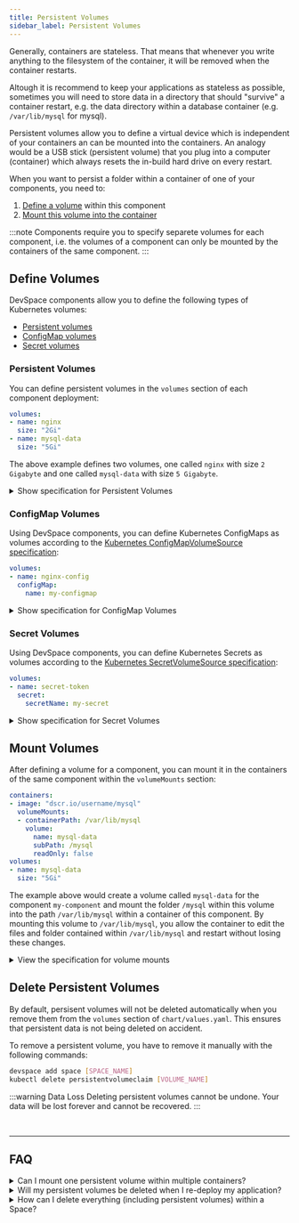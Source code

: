 ```yaml
---
title: Persistent Volumes
sidebar_label: Persistent Volumes
---
```


Generally, containers are stateless. That means that whenever you write anything to the filesystem of the container, it will be removed when the container restarts.

Altough it is recommend to keep your applications as stateless as possible, sometimes you will need to store data in a directory that should "survive" a container restart, e.g. the data directory within a database container (e.g. `/var/lib/mysql` for mysql).

Persistent volumes allow you to define a virtual device which is independent of your containers an can be mounted into the containers. An analogy would be a USB stick (persistent volume) that you plug into a computer (container) which always resets the in-build hard drive on every restart.

When you want to persist a folder within a container of one of your components, you need to:

1. [Define a volume](#define-volumes) within this component
2. [Mount this volume into the container](#mount-volumes)

:::note
Components require you to specify separete volumes for each component, i.e. the volumes of a component can only be mounted by the containers of the same component.
:::

## Define Volumes
DevSpace components allow you to define the following types of Kubernetes volumes:
- [Persistent volumes](#persistent-volumes)
- [ConfigMap volumes](#configmap-volumes)
- [Secret volumes](#secret-volumes)

### Persistent Volumes
You can define persistent volumes in the `volumes` section of each component deployment:
```yaml
volumes:
- name: nginx
  size: "2Gi"
- name: mysql-data
  size: "5Gi"
```
The above example defines two volumes, one called `nginx` with size `2 Gigabyte` and one called `mysql-data` with size `5 Gigabyte`.

<details>
<summary>Show specification for Persistent Volumes</summary>

```yaml
volumes:
- name: [a-z0-9-]{1,253}        # Name of the volume (used to mount the volume)
  size: [number] + Gi|Mi|Ki     # Size of the volume in Gigabyte, Megabyte or Kilobyte
```

</details>

### ConfigMap Volumes
Using DevSpace components, you can define Kubernetes ConfigMaps as volumes according to the [Kubernetes ConfigMapVolumeSource specification](https://kubernetes.io/docs/reference/generated/kubernetes-api/v1.14/#configmapvolumesource-v1-core):
```yaml
volumes:
- name: nginx-config
  configMap:
    name: my-configmap
```

<details>
<summary>Show specification for ConfigMap Volumes</summary>

```yaml
volumes:
- name: [a-z0-9-]{1,253}        # Name of the volume (used to mount the volume)
  configMap:                    # Kubernetes ConfigMapVolumeSource v1
    name: [a-z0-9-]{1,253}      # Name of the ConfigMap
    ...
```

</details>

### Secret Volumes
Using DevSpace components, you can define Kubernetes Secrets as volumes according to the [Kubernetes SecretVolumeSource specification](https://kubernetes.io/docs/reference/generated/kubernetes-api/v1.14/#secretvolumesource-v1-core):
```yaml
volumes:
- name: secret-token
  secret:
    secretName: my-secret
```

<details>
<summary>Show specification for Secret Volumes</summary>

```yaml
volumes:
- name: [a-z0-9-]{1,253}            # Name of the volume (used to mount the volume)
  secret:                           # Kubernetes SecretVolumeSource v1
    secretName: [a-z0-9-]{1,253}    # Name of the Secret
    ...
```

</details>


## Mount Volumes
After defining a volume for a component, you can mount it in the containers of the same component within the `volumeMounts` section:
```yaml
containers:
- image: "dscr.io/username/mysql"
  volumeMounts:
  - containerPath: /var/lib/mysql
    volume:
      name: mysql-data
      subPath: /mysql
      readOnly: false
volumes:
- name: mysql-data
  size: "5Gi"
```
The example above would create a volume called `mysql-data` for the component `my-component` and mount the folder `/mysql` within this volume into the path `/var/lib/mysql` within a container of this component. By mounting this volume to `/var/lib/mysql`, you allow the container to edit the files and folder contained within `/var/lib/mysql` and restart without losing these changes.

<details>
<summary>View the specification for volume mounts</summary>

```yaml
containerPath: [path]       # Path within the container
volume:                     # Volume to mount
  name: [volume-name]       # Name of the volume as defined in `volumes` within `chart/values.yaml`
  subPath: [path]           # Path within the volume
  readOnly: false|true      # Detault: false | set to true for read-only mounting
```

</details>


## Delete Persistent Volumes
By default, persisent volumes will not be deleted automatically when you remove them from the `volumes` section of `chart/values.yaml`. This ensures that persistent data is not being deleted on accident.

To remove a persistent volume, you have to remove it manually with the following commands:
```bash
devspace add space [SPACE_NAME]
kubectl delete persistentvolumeclaim [VOLUME_NAME]
```

:::warning Data Loss
Deleting persistent volumes cannot be undone. Your data will be lost forever and cannot be recovered.
:::

<br/>

---
## FAQ

<details>
<summary>Can I mount one persistent volume within multiple containers?</summary>

**Yes, but** only if the containers are either in the same component or if at most one of the containers mounts the volume with the `readOnly: false` option (e.g. one container with `readOnly: false` and 3 other containers with `readOnly: true` would work).

</details>

<details>
<summary>Will my persistent volumes be deleted when I re-deploy my application?</summary>

Generally: **No.**

The component chart used to deploy DevSpace components will automatically deploy containers as part of a StatefulSet when you mount any persistent volumes. Kubernetes will not delete these persistent volumes when you delete or update the StatefulSet.

</details>

<details>
<summary>How can I delete everything (including persistent volumes) within a Space?</summary>

If you want to force-delete everything (including persistent volumes) within a Space, you can run the following commands:
```bash
devspace purge
kubectl delete persistentvolumeclaims --all
```
> **Warning: The commands listed above will delete everything within your Space. All your data will be lost forever and cannot be recovered.**

</details>
